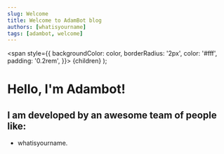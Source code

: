 ```yaml
---
slug: Welcome
title: Welcome to AdamBot blog
authors: [whatisyourname]
tags: [adambot, welcome]
---
```


  <span
    style={{
      backgroundColor: color,
      borderRadius: '2px',
      color: '#fff',
      padding: '0.2rem',
    }}>
    {children}
  </span>
);

# Hello, I'm Adambot!

<!--truncate-->
## I am developed by an awesome <Highlight color="#459BD7">team</Highlight> of people <Highlight color="#FFE48F">like:</Highlight>
- <Highlight color="#f0db4f">whatisyourname.</Highlight>




